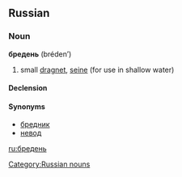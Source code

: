 ==Russian==

===Noun===
'''бредень''' (bréden’) {{m}}

# {{fishing|lang=ru}} small [[dragnet]], [[seine]] (for use in shallow water)

====Declension====
{{ru-noun1|бре́день|бре́дни
|бре́дня|бре́дней
|бре́дню|бре́дням
|бре́день|бре́дни
|бре́днем|бре́днями
|о бре́дне|о бре́днях}}

====Synonyms====
*[[бредник]]
*[[невод]]

[[Category:Russian nouns]]

[[ru:бредень]]